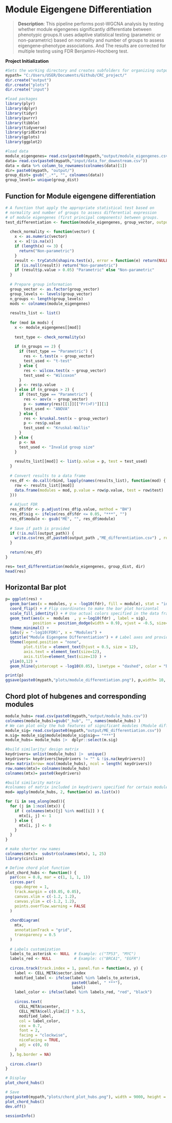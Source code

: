 # Module Eigengene Differentiation 
> **Description**: This pipeline performs post-WGCNA analysis by testing whether module eigengenes significantly differentiate between phenotypic groups.It uses adaptive statistical testing (parametric or non-parametric) based on normality and number of groups to assess eigengene–phenotype associations. And The results are corrected for multiple testing using FDR Benjamini-Hochberg test.

**Project Initialization**
```r
#Sets the working directory and creates subfolders for organizing outputs.
mypath= "C:/Users/USER/Documents/Github/CRC_project/"
dir.create("output")
dir.create("plots")
dir.create("input")

```

```r
#load packages
library(plyr)
library(dplyr)
library(tidyr)
library(purrr)
library(tibble)
library(tidyverse)
library(gridExtra)
library(gplots)
library(ggplot2)

```

```r
#load data
module_eigengenes= read.csv(paste0(mypath,"output/module_eigengenes.csv")) %>% column_to_rownames("X") 
data= read.csv(paste0(mypath,"input/data_for_downstream.csv")) 
data = data %>% column_to_rownames(colnames(data)[1])
dir= paste0(mypath, "output/")
group_dist= gsub("_.*", "", colnames(data))
group_levels= unique(group_dist)

```

## **Function for Module eigengene differentiation**
```r
# A function that apply the appropriate statistical test based on 
# normality and number of groups to assess differential expression 
# of module eigengenes (first principal components) between groups.
test_differentiation <- function(module_eigengenes, group_vector, output_path = NULL) {
 
  check_normality <- function(vector) {
    x <- as.numeric(vector)
    x <- x[!is.na(x)]
    if (length(x) <= 3) {
      return("Non-parametric")  
    }
    result <- tryCatch(shapiro.test(x), error = function(e) return(NULL))
    if (is.null(result)) return("Non-parametric")
    if (result$p.value > 0.05) "Parametric" else "Non-parametric"
  }
  
  # Prepare group information
  group_vector <- as.factor(group_vector)
  group_levels <- levels(group_vector)
  n_groups <- length(group_levels)
  mods <- colnames(module_eigengenes)
  
  results_list <- list()
  
  for (mod in mods) {
    x <- module_eigengenes[[mod]]
    
    test_type <- check_normality(x)
    
    if (n_groups == 2) {
      if (test_type == "Parametric") {
        res <- t.test(x ~ group_vector)
        test_used <- "t-test"
      } else {
        res <- wilcox.test(x ~ group_vector)
        test_used <- "Wilcoxon"
      }
      p <- res$p.value
    } else if (n_groups > 2) {
      if (test_type == "Parametric") {
        res <- aov(x ~ group_vector)
        p <- summary(res)[[1]][["Pr(>F)"]][1]
        test_used <- "ANOVA"
      } else {
        res <- kruskal.test(x ~ group_vector)
        p <- res$p.value
        test_used <- "Kruskal-Wallis"
      }
    } else {
      p <- NA
      test_used <- "Invalid group size"
    }
    
    results_list[[mod]] <- list(p.value = p, test = test_used)
  }
  
  # Convert results to a data frame
  res_df <- do.call(rbind, lapply(names(results_list), function(mod) {
    row <- results_list[[mod]]
    data.frame(modules = mod, p.value = row$p.value, test = row$test)
  }))
  
  # Adjust FDR
  res_df$fdr <- p.adjust(res_df$p.value, method = "BH")
  res_df$sig <- ifelse(res_df$fdr <= 0.05, "***", "")
  res_df$module <- gsub("ME", "", res_df$module)
  
  # Save if path is provided
  if (!is.null(output_path)) {
    write.csv(res_df,paste0(output_path ,"ME_differentiation.csv") , row.names = FALSE)
  }
  
  return(res_df)
}

res= test_differentiation(module_eigengenes, group_dist, dir)
head(res)
```

## **Horizontal Bar plot**
```r
p= ggplot(res) +
  geom_bar(aes(x = modules, y = -log10(fdr), fill = module), stat = "identity") +
  coord_flip() + # Flip coordinates to make the bar plot horizontal
  scale_fill_identity() + # Use actual colors specified in the data frame
  geom_text(aes(x =  modules  , y =-log10(fdr) , label = sig), 
            position = position_dodge(width = 0.9), vjust = -0.5, size=.5 ,color = "black") +
  theme_minimal() + 
  labs(y = "-log10(FDR)", x = "Modules") +
  ggtitle("Module Eigengene Differentiation") + # Label axes and provide a title
  theme(legend.position = "none",
        plot.title = element_text(hjust = 0.5, size = 12),
        axis.text = element_text(size=12),
        axis.title=element_text(size=13) ) + 
  ylim(0,12) +
  geom_hline(yintercept = -log10(0.05), linetype = "dashed", color = "black", lwd= 1)

print(p)
ggsave(paste0(mypath,"plots/module_differentiation.png"), p,width= 10, height = 7, dpi=900 )


```

## **Chord plot of hubgenes and corresponding modules**
```r
module_hubs= read.csv(paste0(mypath,"output/module_hubs.csv")) 
colnames(module_hubs)=gsub("_hub", "", names(module_hubs) )
# We can plot only the hub features of significant modules (Module differentiation output)
module_sig= read.csv(paste0(mypath,"output/ME_differentiation.csv")) 
m.sig= module_sig$module[module_sig$sig== "***"]
module_hubs= module_hubs |>  dplyr::select(m.sig)

#build similarity/ design matrix
keydrivers= unlist(module_hubs) |>  unique() 
keydrivers= keydrivers[keydrivers != "" & !is.na(keydrivers)]
mtx= matrix(nrow= ncol(module_hubs), ncol = length( keydrivers)) 
row.names(mtx)= colnames(module_hubs)
colnames(mtx)= paste0(keydrivers)

#build similarity matrix 
#colnames of matrix included in keydrivers specified for certain module/ phenotype(rows) then put in 1
mod= apply(module_hubs, 2, function(x) as.list(x))

for (i in seq_along(mod)){
  for (j in 1:ncol(mtx)) {
    if ( colnames(mtx)[j] %in% mod[[i]] ) {
      mtx[i, j] <- 1
    } else {
      mtx[i, j] <- 0
    }
  }
}

# make shorter row names
colnames(mtx)=  substr(colnames(mtx), 1, 25) 
library(circlize)

# Define chord plot function
plot_chord_hubs <- function() {
  par(cex = 0.8, mar = c(1, 1, 1, 1))
  circos.par(
    gap.degree = 1,
    track.margin = c(0.05, 0.05),
    canvas.xlim = c(-1.2, 1.2),
    canvas.ylim = c(-1.2, 1.2),
    points.overflow.warning = FALSE
  )
  
  chordDiagram(
    mtx,
    annotationTrack = "grid",
    transparency = 0.5
  )
  
  # Labels customization
  labels_to_asterisk <- NULL  # Example: c("TP53", "MYC")
  labels_red <- NULL          # Example: c("BRCA1", "EGFR")
  
  circos.track(track.index = 1, panel.fun = function(x, y) {
    label <- CELL_META$sector.index
    modified_label <- ifelse(label %in% labels_to_asterisk,
                             paste0(label, " ***"),
                             label)
    label_color <- ifelse(label %in% labels_red, "red", "black")
    
    circos.text(
      CELL_META$xcenter,
      CELL_META$cell.ylim[2] * 3.5,
      modified_label,
      col = label_color,
      cex = 0.7,
      font = 2,
      facing = "clockwise",
      niceFacing = TRUE,
      adj = c(0, 0)
    )
  }, bg.border = NA)
  
  circos.clear()
}

# Display
plot_chord_hubs()

# Save
png(paste0(mypath,"plots/chord_plot_hubs.png"), width = 9000, height = 9000, res = 600)
plot_chord_hubs()
dev.off()

```

```r
sessionInfo()
```
